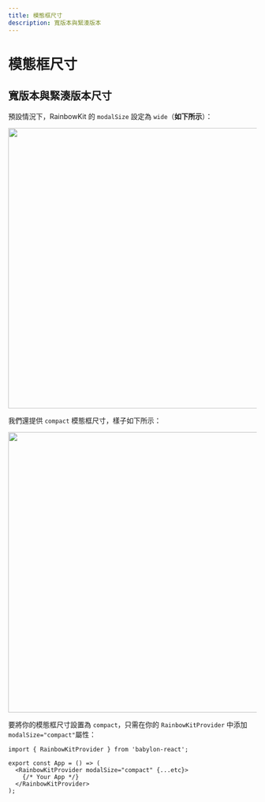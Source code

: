 ```yaml
---
title: 模態框尺寸
description: 寬版本與緊湊版本
---
```


# 模態框尺寸

## 寬版本與緊湊版本尺寸

預設情況下，RainbowKit 的 `modalSize` 設定為 `wide`（<b>如下所示</b>）：

<Img src="/modal-default.png" height="569" width="1029" />

我們還提供 `compact` 模態框尺寸，樣子如下所示：

<Img src="/modal-compact.png" height="569" width="1029" />

要將你的模態框尺寸設置為 `compact`，只需在你的 `RainbowKitProvider` 中添加 `modalSize="compact"`屬性：

```tsx
import { RainbowKitProvider } from 'babylon-react';

export const App = () => (
  <RainbowKitProvider modalSize="compact" {...etc}>
    {/* Your App */}
  </RainbowKitProvider>
);
```
